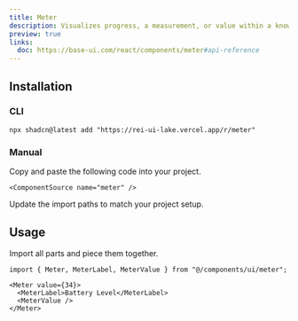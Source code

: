 ```yaml
---
title: Meter
description: Visualizes progress, a measurement, or value within a known range.
preview: true
links:
  doc: https://base-ui.com/react/components/meter#api-reference
---
```


<ComponentTabs name="meter-demo" />

## Installation

### CLI

```package-install
npx shadcn@latest add "https://rei-ui-lake.vercel.app/r/meter"
```

### Manual

<Steps>

  <Step>
    Copy and paste the following code into your project.

    <ComponentSource name="meter" />

  </Step>
  
  <Step>Update the import paths to match your project setup.</Step>

</Steps>

## Usage

Import all parts and piece them together.

```tsx
import { Meter, MeterLabel, MeterValue } from "@/components/ui/meter";
```

```tsx
<Meter value={34}>
  <MeterLabel>Battery Level</MeterLabel>
  <MeterValue />
</Meter>
```
